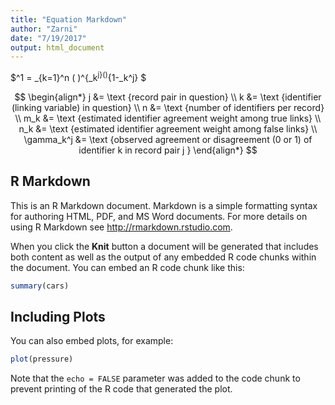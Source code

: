 ```yaml
---
title: "Equation Markdown"
author: "Zarni"
date: "7/19/2017"
output: html_document
---
```




$\Large\text{probability of linkage}^1 = \sum_{k=1}^n \text{log} \left( \frac{m_k}{u_k} \right)^{\gamma_k^j}\text{log}\left(\frac{1-m_k}{1-u_k}\right)^{1-\gamma_k^j} $


$$
\begin{align*}
j &= \text {record pair in question} \\
k &= \text {identifier (linking variable) in question} \\
n &= \text {number of identifiers per record} \\
m_k &= \text {estimated identifier agreement weight among true links} \\
n_k &= \text {estimated identifier agreement weight among false links} \\
\gamma_k^j &= \text {observed agreement or disagreement (0 or 1) of identifier k in record pair j }
\end{align*}
$$


## R Markdown

This is an R Markdown document. Markdown is a simple formatting syntax for authoring HTML, PDF, and MS Word documents. For more details on using R Markdown see <http://rmarkdown.rstudio.com>.

When you click the **Knit** button a document will be generated that includes both content as well as the output of any embedded R code chunks within the document. You can embed an R code chunk like this:

```r
summary(cars)
```

## Including Plots

You can also embed plots, for example:

```r
plot(pressure)
```

Note that the `echo = FALSE` parameter was added to the code chunk to prevent printing of the R code that generated the plot.
